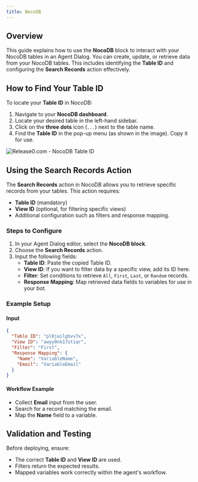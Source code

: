 ```yaml
---
title: NocoDB
---
```


## Overview
This guide explains how to use the **NocoDB** block to interact with your NocoDB tables in an Agent Dialog. You can create, update, or retrieve data from your NocoDB tables. This includes identifying the **Table ID** and configuring the **Search Records** action effectively.


## How to Find Your Table ID
To locate your **Table ID** in NocoDB:
1. Navigate to your **NocoDB dashboard**.
2. Locate your desired table in the left-hand sidebar.
3. Click on the **three dots** icon (`...`) next to the table name.
4. Find the **Table ID** in the pop-up menu (as shown in the image). Copy it for use.

<Frame style={{ maxWidth: '400px' }}>
  <img src="/images/blocks/integrations/nocodb/nocodb-table-id.png" alt="Release0.com - NocoDB Table ID" />
</Frame>



## Using the Search Records Action
The **Search Records** action in NocoDB allows you to retrieve specific records from your tables. This action requires:
- **Table ID** (mandatory)
- **View ID** (optional, for filtering specific views)
- Additional configuration such as filters and response mapping.

### Steps to Configure
1. In your Agent Dialog editor, select the **NocoDB block**.
2. Choose the **Search Records** action.
3. Input the following fields:
   - **Table ID**: Paste the copied Table ID.
   - **View ID**: If you want to filter data by a specific view, add its ID here.
   - **Filter**: Set conditions to retrieve `All`, `First`, `Last`, or `Random` records.
   - **Response Mapping**: Map retrieved data fields to variables for use in your bot.

### Example Setup
#### Input
```json
{
  "Table ID": "pl0jailghvv7x",
  "View ID": "awyy0nk17stiqr",
  "Filter": "First",
  "Response Mapping": {
    "Name": "VariableName",
    "Email": "VariableEmail"
  }
}
```

#### Workflow Example
- Collect **Email** input from the user.
- Search for a record matching the email.
- Map the **Name** field to a variable.



## Validation and Testing
Before deploying, ensure:
- The correct **Table ID** and **View ID** are used.
- Filters return the expected results.
- Mapped variables work correctly within the agent's workflow.
